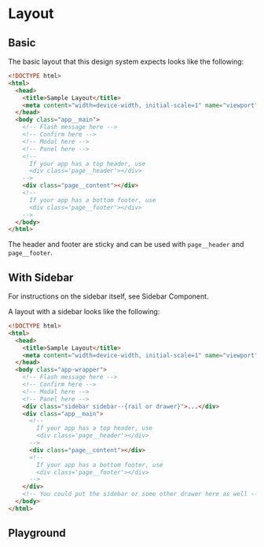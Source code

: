 
# Layout

## Basic

The basic layout that this design system expects looks like the following:

```html
<!DOCTYPE html>
<html>
  <head>
    <title>Sample Layout</title>
    <meta content="width=device-width, initial-scale=1" name="viewport" />
  </head>
  <body class="app__main">
    <!-- Flash message here -->
    <!-- Confirm here -->
    <!-- Modal here -->
    <!-- Panel here -->
    <!--
      If your app has a top header, use
      <div class='page__header'></div>
    -->
    <div class="page__content"></div>
    <!--
      If your app has a bottom footer, use
      <div class='page__footer'></div>
    -->
  </body>
</html>
```

<Canvas withToolbar>
  <Story id="recipes-layout--basic" />
</Canvas>

The header and footer are sticky and can be used with `page__header` and `page__footer`.

## With Sidebar

For instructions on the sidebar itself, see <LinkTo kind="components-sidebar--default-drawer">Sidebar Component</LinkTo>.

A layout with a sidebar looks like the following:

```html
<!DOCTYPE html>
<html>
  <head>
    <title>Sample Layout</title>
    <meta content="width=device-width, initial-scale=1" name="viewport" />
  </head>
  <body class="app-wrapper">
    <!-- Flash message here -->
    <!-- Confirm here -->
    <!-- Modal here -->
    <!-- Panel here -->
    <div class="sidebar sidebar--{rail or drawer}">...</div>
    <div class="app__main">
      <!--
        If your app has a top header, use
        <div class='page__header'></div>
      -->
      <div class="page__content"></div>
      <!--
        If your app has a bottom footer, use
        <div class='page__footer'></div>
      -->
    </div>
    <!-- You could put the sidebar or some other drawer here as well -->
  </body>
</html>
```

<Canvas withToolbar>
  <Story id="recipes-layout--sidebar" />
</Canvas>

## Playground

<Primary />
<ArgsTable of="." story="^" />
